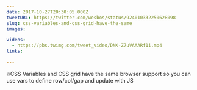 ```yaml
---
date: 2017-10-27T20:30:05.000Z
tweetURL: https://twitter.com/wesbos/status/924010332250628098
slug: css-variables-and-css-grid-have-the-same
images:

videos:
  - https://pbs.twimg.com/tweet_video/DNK-Z7uVAAARf1i.mp4
links:

---
```

🔥CSS Variables and CSS grid have the same browser support so you can use vars to define row/col/gap and update with JS
